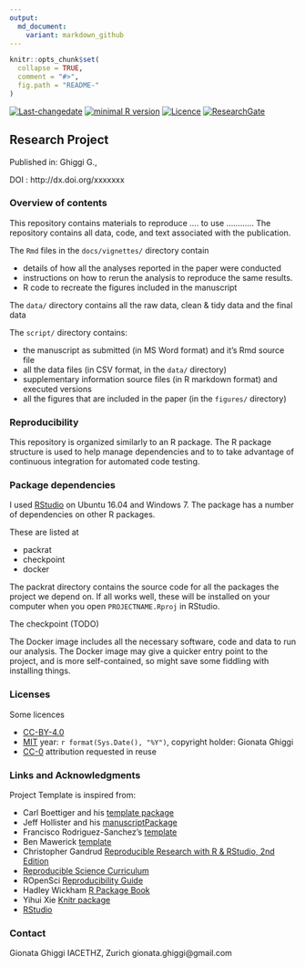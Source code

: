 ```yaml
---
output:
  md_document:
    variant: markdown_github
---
```


<!-- README.md is generated from README.Rmd. Please edit that file -->

```r
knitr::opts_chunk$set(
  collapse = TRUE,
  comment = "#>",
  fig.path = "README-"
)

```
[![Last-changedate](https://img.shields.io/badge/last%20change-`r gsub('-', '--', Sys.Date())`-brightgreen.svg)](https://github.com/benmarwick/researchcompendium/commits/master) 
[![minimal R version](https://img.shields.io/badge/R%3E%3D-`r as.character(getRversion())`-brightgreen.svg)](https://cran.r-project.org/)
[![Licence](https://img.shields.io/github/license/mashape/apistatus.svg)](http://choosealicense.com/licenses/mit/) 
[![ResearchGate](https://img.shields.io/badge/ResearchGate-ETHZ-green.svg)](https://www.researchgate.net/profile/Gionata_Ghiggi) 

## Research Project  

Published in:  Ghiggi G.,  

DOI : http://dx.doi.org/xxxxxxx

### Overview of contents

This repository contains materials to reproduce .... to use  ............
The repository contains all data, code, and text associated with the publication. 

The `Rmd` files in the `docs/vignettes/` directory contain 

- details of how all the analyses reported in the paper were conducted 
- instructions on how to rerun the analysis to reproduce the same results. 
- R code to recreate the figures included in the manuscript

The `data/` directory contains all the raw data, clean & tidy data and the final data  

The `script/` directory contains:

- the manuscript as submitted (in MS Word format) and it's Rmd source file
- all the data files (in CSV format, in the `data/` directory)    
- supplementary information source files (in R markdown format) and executed versions
- all the figures that are included in the paper (in the `figures/` directory)

### Reproducibility 

This repository is organized similarly to an R package.
The R package structure is used to help manage dependencies and to to take advantage of continuous integration for automated code testing.

### Package dependencies 

I used [RStudio](http://www.rstudio.com/products/rstudio/) on Ubuntu 16.04 and Windows 7. 
The package has a number of dependencies on other R packages. 

These are listed at 

- packrat
- checkpoint 
- docker

The packrat directory contains the source code for all the packages the project we depend on. 
If all works well, these will be installed on your computer when you open `PROJECTNAME.Rproj` in RStudio. 

The checkpoint (TODO)

The Docker image includes all the necessary software, code and data to run our analysis. The Docker image may give a quicker entry point to the project, and is more self-contained, so might save some fiddling with installing things.   
 
### Licenses

Some licences

- [CC-BY-4.0](http://creativecommons.org/licenses/by/4.0/)
- [MIT](http://opensource.org/licenses/MIT) year: `r format(Sys.Date(), "%Y")`, copyright holder: Gionata Ghiggi
- [CC-0](http://creativecommons.org/publicdomain/zero/1.0/) attribution requested in reuse

### Links and Acknowledgments

Project Template is inspired from:

* Carl Boettiger and his [template package](https://github.com/cboettig/template)
* Jeff Hollister and his [manuscriptPackage](https://github.com/jhollist/manuscriptPackage)
* Francisco Rodriguez-Sanchez's [template](https://github.com/Pakillo/template)
* Ben Mawerick [template](https://github.com/benmarwick/researchcompendium)
* Christopher Gandrud [Reproducible Research with R & RStudio, 2nd Edition](https://github.com/christophergandrud/Rep-Res-Book)
* [Reproducible Science Curriculum](https://github.com/Reproducible-Science-Curriculum/rr-init)
* ROpenSci [Reproducibility Guide](http://ropensci.github.io/reproducibility-guide/)
* Hadley Wickham [R Package Book](http://r-pkgs.had.co.nz/)
* Yihui Xie [Knitr package](http://yihui.name/knitr/)
* [RStudio](https://www.rstudio.com/)

### Contact

Gionata Ghiggi
IACETHZ, Zurich
gionata.ghiggi@gmail.com 
 
